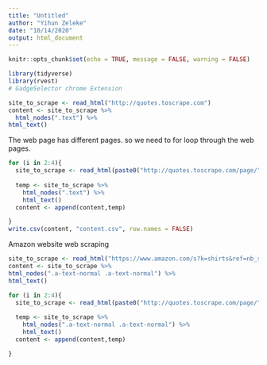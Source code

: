 ---
title: "Untitled"
author: "Yihun Zeleke"
date: "10/14/2020"
output: html_document
---

```{r setup, include=FALSE}
knitr::opts_chunk$set(echo = TRUE, message = FALSE, warning = FALSE)

library(tidyverse)
library(rvest)
# GadgeSelector chrome Extension
```

```{r}
site_to_scrape <- read_html("http://quotes.toscrape.com")
content <- site_to_scrape %>% 
  html_nodes(".text") %>% 
html_text()
```
The web page has different pages. so we need to for loop through the web pages.

```{r}
for (i in 2:4){
  site_to_scrape <- read_html(paste0("http://quotes.toscrape.com/page/",i))
  
  temp <- site_to_scrape %>% 
    html_nodes(".text") %>% 
    html_text()
  content <- append(content,temp)

}
write.csv(content, "content.csv", row.names = FALSE)
```

Amazon website web scraping

```{r}
site_to_scrape <- read_html("https://www.amazon.com/s?k=shirts&ref=nb_sb_noss")
content <- site_to_scrape %>% 
html_nodes(".a-text-normal .a-text-normal") %>% 
html_text()

for (i in 2:4){
  site_to_scrape <- read_html(paste0("http://quotes.toscrape.com/page/",i))
  
  temp <- site_to_scrape %>% 
    html_nodes(".a-text-normal .a-text-normal") %>% 
    html_text()
  content <- append(content,temp)

}

```












